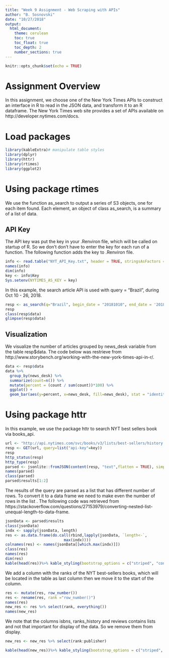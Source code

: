 ```yaml
---
title: "Week 9 Assignment - Web Scraping with APIs"
author: "B. Sosnovski"
date: "10/27/2018"
output: 
  html_document: 
    theme: cerulean
    toc: true
    toc_float: true
    toc_depth: 2
    number_sections: true
---
```


```r
knitr::opts_chunk$set(echo = TRUE)
```


# Assignment Overview

In this assignment, we choose one of the New York Times APIs to construct an interface in R to read in the JSON data, and transform it to an R dataframe.
The New York Times web site provides a set of APIs available on http://developer.nytimes.com/docs.

# Load packages 
```r
library(kableExtra)# manipulate table styles
library(dplyr)
library(httr)
library(rtimes)
library(ggplot2)
```


# Using package rtimes

We use the function as_search to output a series of S3 objects, one for each item found. Each element, an object of class as_search, is a summary of a list of data.

## API Key

The API key was put the key in your .Renviron file, which will be called on startup of R. So we don't  don't have to enter the key for each run of a function. The following function adds the key to .Renviron file.

```r
info <- read.table("NYT_API_Key.txt", header = TRUE, stringsAsFactors = FALSE)
names(info)
dim(info)
key <- info$Key
Sys.setenv(NYTIMES_AS_KEY = key)
```

In this example, the search article API is used with query = "Brazil", during Oct 10 - 26, 2018.

```r
resp <- as_search(q="Brazil", begin_date = "20181010", end_date = '20181026')
resp
class(resp$data)
glimpse(resp$data)
```

## Visualization 

We visualize the number of articles grouped by news_desk variable from the table resp$data. The code below was restrieve from http://www.storybench.org/working-with-the-new-york-times-api-in-r/.

```r
data <- resp$data
data %>%
  group_by(news_desk) %>%
  summarize(count=n()) %>%
  mutate(percent = (count / sum(count))*100) %>%
  ggplot() +
  geom_bar(aes(y=percent, x=news_desk, fill=news_desk), stat = "identity") + coord_flip()

```

# Using package httr

In this example, we use the package httr to search  NYT best sellers book via  books_api.

```r
url <- "http://api.nytimes.com/svc/books/v3/lists/best-sellers/history.json"
resp <- GET(url, query=list("api-key"=key))
resp
http_status(resp)
http_type(resp)
parsed <- jsonlite::fromJSON(content(resp, "text",flatten = TRUE), simplifyVector = FALSE)
names(parsed)
class(parsed)
parsed$results[1:2]

```

The results of the query are parsed as a list that has different number of rows. To convert it to a data frame we need to make even the number of rows in the list . The following code was retrieved from https://stackoverflow.com/questions/27153979/converting-nested-list-unequal-length-to-data-frame.

```r
jsonData <- parsed$results
class(jsonData)
indx <- sapply(jsonData, length)
res <- as.data.frame(do.call(rbind,lapply(jsonData, `length<-`,
                          max(indx))))
colnames(res) <- names(jsonData[[which.max(indx)]])
class(res)
names(res)
dim(res)
kable(head(res))%>% kable_styling(bootstrap_options = c("striped", "condensed"))
```

 
We add a column with the ranks of the NYT best-sellers books, which will be located in the table as last column then we move it to the start of the column.
 
```r
res <- mutate(res, row_number())
res <- rename(res, rank ="row_number()")
names(res)
new_res <- res %>% select(rank, everything())
names(new_res)
```
 
We note that the columns isbns, ranks_history and reviews contains lists and not that important for display of the data. So we remove them from display.

```r
new_res <- new_res %>% select(rank:publisher)

kable(head(new_res))%>% kable_styling(bootstrap_options = c("striped", "condensed"))
```
